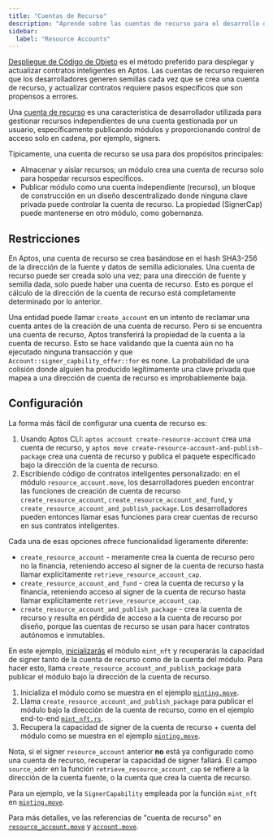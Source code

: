 ```yaml
---
title: "Cuentas de Recurso"
description: "Aprende sobre las cuentas de recurso para el desarrollo de contratos inteligentes Move en Aptos."
sidebar:
  label: "Resource Accounts"
---
```


[Despliegue de Código de Objeto](/build/smart-contracts/deployment) es el método preferido para desplegar y actualizar contratos inteligentes en Aptos. Las cuentas de recurso requieren que los desarrolladores generen semillas
cada vez que se crea una cuenta de recurso, y actualizar contratos requiere pasos específicos que son propensos a errores.

Una [cuenta de recurso](https://github.com/aptos-labs/aptos-core/blob/main/aptos-move/framework/aptos-framework/sources/resource_account.move)
es una característica de desarrollador utilizada para gestionar recursos independientes de una cuenta
gestionada por un usuario, específicamente publicando módulos y proporcionando control de acceso
solo en cadena, por ejemplo, signers.

Típicamente, una cuenta de recurso se usa para dos propósitos principales:

- Almacenar y aislar recursos; un módulo crea una cuenta de recurso solo para hospedar
  recursos específicos.
- Publicar módulo como una cuenta independiente (recurso), un bloque de construcción en un
  diseño descentralizado donde ninguna clave privada puede controlar la cuenta de recurso. La
  propiedad (SignerCap) puede mantenerse en otro módulo, como gobernanza.

## Restricciones

En Aptos, una cuenta de recurso se crea basándose en el hash SHA3-256 de la
dirección de la fuente y datos de semilla adicionales. Una cuenta de recurso puede ser creada
solo una vez; para una dirección de fuente y semilla dada, solo puede haber una cuenta de
recurso. Esto es porque el cálculo de la dirección de la cuenta de recurso está
completamente determinado por lo anterior.

Una entidad puede llamar `create_account` en un intento de reclamar una cuenta antes de
la creación de una cuenta de recurso. Pero si se encuentra una cuenta de recurso, Aptos
transferirá la propiedad de la cuenta a la cuenta de recurso. Esto se hace
validando que la cuenta aún no ha ejecutado ninguna transacción y que
`Account::signer_capbility_offer::for` es none. La probabilidad de una
colisión donde alguien ha producido legítimamente una clave privada que mapea a una
dirección de cuenta de recurso es improbablemente baja.

## Configuración

La forma más fácil de configurar una cuenta de recurso es:

1. Usando Aptos CLI: `aptos account create-resource-account` crea una cuenta de
   recurso, y `aptos move create-resource-account-and-publish-package` crea una
   cuenta de recurso y publica el paquete especificado bajo la dirección de la cuenta de recurso.
2. Escribiendo código de contratos inteligentes personalizado: en el módulo `resource_account.move`,
   los desarrolladores pueden encontrar las funciones de creación de cuenta de recurso
   `create_resource_account`, `create_resource_account_and_fund`, y
   `create_resource_account_and_publish_package`. Los desarrolladores pueden entonces llamar esas
   funciones para crear cuentas de recurso en sus contratos inteligentes.

Cada una de esas opciones ofrece funcionalidad ligeramente diferente:

- `create_resource_account` - meramente crea la cuenta de recurso pero no la
  financia, reteniendo acceso al signer de la cuenta de recurso hasta llamar explícitamente
  `retrieve_resource_account_cap`.
- `create_resource_account_and_fund` - crea la cuenta de recurso y la financia,
  reteniendo acceso al signer de la cuenta de recurso hasta llamar explícitamente
  `retrieve_resource_account_cap`.
- `create_resource_account_and_publish_package` - crea la cuenta de recurso
  y resulta en pérdida de acceso a la cuenta de recurso por diseño, porque
  las cuentas de recurso se usan para hacer contratos autónomos e inmutables.

En este ejemplo, [inicializarás](https://github.com/aptos-labs/aptos-core/blob/2e9d8ee759fcd3f6e831034f05c1656b1c48efc4/aptos-move/move-examples/mint_nft/sources/minting.move#L73) el módulo `mint_nft` y recuperarás
la capacidad de signer tanto de la cuenta de recurso como de la cuenta del módulo. Para hacer
esto, llama `create_resource_account_and_publish_package` para publicar el módulo
bajo la dirección de la cuenta de recurso.

1. Inicializa el módulo como se muestra en el ejemplo [`minting.move`](https://github.com/aptos-labs/aptos-core/blob/2e9d8ee759fcd3f6e831034f05c1656b1c48efc4/aptos-move/move-examples/mint_nft/sources/minting.move#L73).
2. Llama `create_resource_account_and_publish_package` para publicar el módulo
   bajo la dirección de la cuenta de recurso, como en el ejemplo end-to-end [`mint_nft.rs`](https://github.com/aptos-labs/aptos-core/blob/main/aptos-move/e2e-move-tests/src/tests/mint_nft.rs#L62).
3. Recupera la capacidad de signer de la cuenta de recurso + cuenta del módulo como se muestra
   en el ejemplo [`minting.move`](https://github.com/aptos-labs/aptos-core/blob/2e9d8ee759fcd3f6e831034f05c1656b1c48efc4/aptos-move/move-examples/mint_nft/sources/minting.move#L83).

Nota, si el signer `resource_account` anterior **no** está ya configurado como una
cuenta de recurso, recuperar la capacidad de signer fallará. El campo `source_addr`
en la función `retrieve_resource_account_cap` se refiere a la dirección de la
cuenta fuente, o la cuenta que crea la cuenta de recurso.

Para un ejemplo, ve la `SignerCapability` empleada por la función `mint_nft`
en [`minting.move`](https://github.com/aptos-labs/aptos-core/blob/2e9d8ee759fcd3f6e831034f05c1656b1c48efc4/aptos-move/move-examples/mint_nft/sources/minting.move#L143-L181).

Para más detalles, ve las referencias de "cuenta de recurso" en [`resource_account.move`](https://github.com/aptos-labs/aptos-core/blob/main/aptos-move/framework/aptos-framework/sources/resource_account.move)
y [`account.move`](https://github.com/aptos-labs/aptos-core/blob/main/aptos-move/framework/aptos-framework/sources/account/account.move).
